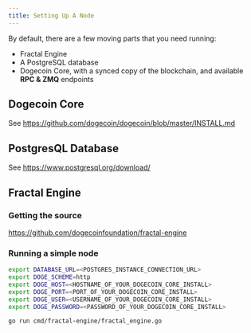 ```yaml
---
title: Setting Up A Node
---
```


By default, there are a few moving parts that you need running:

- Fractal Engine
- A PostgreSQL database
- Dogecoin Core, with a synced copy of the blockchain, and available **RPC & ZMQ** endpoints

## Dogecoin Core
See https://github.com/dogecoin/dogecoin/blob/master/INSTALL.md

## PostgresQL Database
See https://www.postgresql.org/download/

## Fractal Engine

### Getting the source
https://github.com/dogecoinfoundation/fractal-engine

### Running a simple node
```sh
export DATABASE_URL=<POSTGRES_INSTANCE_CONNECTION_URL>
export DOGE_SCHEME=http
export DOGE_HOST=<HOSTNAME_OF_YOUR_DOGECOIN_CORE_INSTALL>
export DOGE_PORT=<PORT_OF_YOUR_DOGECOIN_CORE_INSTALL>
export DOGE_USER=<USERNAME_OF_YOUR_DOGECOIN_CORE_INSTALL>
export DOGE_PASSWORD=<PASSWORD_OF_YOUR_DOGECOIN_CORE_INSTALL>

go run cmd/fractal-engine/fractal_engine.go
```
